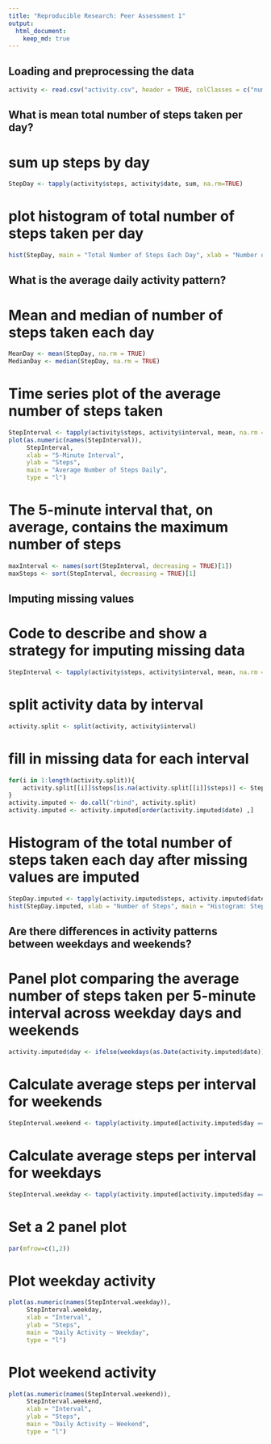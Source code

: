 ```yaml
---
title: "Reproducible Research: Peer Assessment 1"
output: 
  html_document:
    keep_md: true
---
```



## Loading and preprocessing the data

```r
activity <- read.csv("activity.csv", header = TRUE, colClasses = c("numeric", "character", "numeric"), na = "NA")
```

## What is mean total number of steps taken per day?

# sum up steps by day

```r
StepDay <- tapply(activity$steps, activity$date, sum, na.rm=TRUE)
```

# plot histogram of total number of steps taken per day

```r
hist(StepDay, main = "Total Number of Steps Each Day", xlab = "Number of Steps", ylab = "Day")
```

## What is the average daily activity pattern?

# Mean and median of number of steps taken each day

```r
MeanDay <- mean(StepDay, na.rm = TRUE)
MedianDay <- median(StepDay, na.rm = TRUE)
```

# Time series plot of the average number of steps taken

```r
StepInterval <- tapply(activity$steps, activity$interval, mean, na.rm = TRUE)
plot(as.numeric(names(StepInterval)), 
     StepInterval, 
     xlab = "5-Minute Interval", 
     ylab = "Steps", 
     main = "Average Number of Steps Daily", 
     type = "l")
```

# The 5-minute interval that, on average, contains the maximum number of steps

```r
maxInterval <- names(sort(StepInterval, decreasing = TRUE)[1])
maxSteps <- sort(StepInterval, decreasing = TRUE)[1]
```

## Imputing missing values

# Code to describe and show a strategy for imputing missing data 

```r
StepInterval <- tapply(activity$steps, activity$interval, mean, na.rm = TRUE)
```

# split activity data by interval

```r
activity.split <- split(activity, activity$interval)
```

# fill in missing data for each interval

```r
for(i in 1:length(activity.split)){
    activity.split[[i]]$steps[is.na(activity.split[[i]]$steps)] <- StepInterval[i]
}
activity.imputed <- do.call("rbind", activity.split)
activity.imputed <- activity.imputed[order(activity.imputed$date) ,]
```
# Histogram of the total number of steps taken each day after missing values are imputed

```r
StepDay.imputed <- tapply(activity.imputed$steps, activity.imputed$date, sum)
hist(StepDay.imputed, xlab = "Number of Steps", main = "Histogram: Steps per Day (Imputed data)")
```
## Are there differences in activity patterns between weekdays and weekends?

# Panel plot comparing the average number of steps taken per 5-minute interval across weekday days and weekends 

```r
activity.imputed$day <- ifelse(weekdays(as.Date(activity.imputed$date)) == "Saturday" | weekdays(as.Date(activity.imputed$date)) == "Sunday", "weekend", "weekday")
```

# Calculate average steps per interval for weekends

```r
StepInterval.weekend <- tapply(activity.imputed[activity.imputed$day == "weekend" ,]$steps, activity.imputed[activity.imputed$day == "weekend" ,]$interval, mean, na.rm = TRUE)
```

# Calculate average steps per interval for weekdays

```r
StepInterval.weekday <- tapply(activity.imputed[activity.imputed$day == "weekday" ,]$steps, activity.imputed[activity.imputed$day == "weekday" ,]$interval, mean, na.rm = TRUE)
```

# Set a 2 panel plot

```r
par(mfrow=c(1,2))
```

# Plot weekday activity

```r
plot(as.numeric(names(StepInterval.weekday)), 
     StepInterval.weekday, 
     xlab = "Interval", 
     ylab = "Steps", 
     main = "Daily Activity – Weekday", 
     type = "l")
```

# Plot weekend activity

```r
plot(as.numeric(names(StepInterval.weekend)), 
     StepInterval.weekend, 
     xlab = "Interval", 
     ylab = "Steps", 
     main = "Daily Activity – Weekend", 
     type = "l")
```
